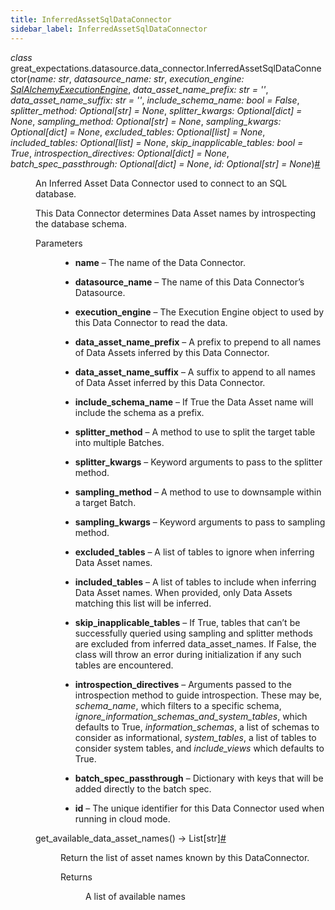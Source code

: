 ```yaml
---
title: InferredAssetSqlDataConnector
sidebar_label: InferredAssetSqlDataConnector
---
```



<section class="sphinx-api-doc" id="inferredassetsqldataconnector">

<dl class="py class">
<dt class="sig sig-object py" id="great_expectations.datasource.data_connector.InferredAssetSqlDataConnector">
<em class="property"><span class="pre">class</span><span class="w"> </span></em><span class="sig-prename descclassname"><span class="pre">great_expectations.datasource.data_connector.</span></span><span class="sig-name descname"><span class="pre">InferredAssetSqlDataConnector</span></span><span class="sig-paren">(</span><em class="sig-param"><span class="n"><span class="pre">name</span></span><span class="p"><span class="pre">:</span></span><span class="w"> </span><span class="n"><span class="pre">str</span></span></em>, <em class="sig-param"><span class="n"><span class="pre">datasource_name</span></span><span class="p"><span class="pre">:</span></span><span class="w"> </span><span class="n"><span class="pre">str</span></span></em>, <em class="sig-param"><span class="n"><span class="pre">execution_engine</span></span><span class="p"><span class="pre">:</span></span><span class="w"> </span><span class="n"><a class="reference internal" href="/docs/reference/api/execution_engine/SqlAlchemyExecutionEngine_class#great_expectations.execution_engine.SqlAlchemyExecutionEngine" title="great_expectations.execution_engine.SqlAlchemyExecutionEngine"><span class="pre">SqlAlchemyExecutionEngine</span></a></span></em>, <em class="sig-param"><span class="n"><span class="pre">data_asset_name_prefix</span></span><span class="p"><span class="pre">:</span></span><span class="w"> </span><span class="n"><span class="pre">str</span></span><span class="w"> </span><span class="o"><span class="pre">=</span></span><span class="w"> </span><span class="default_value"><span class="pre">''</span></span></em>, <em class="sig-param"><span class="n"><span class="pre">data_asset_name_suffix</span></span><span class="p"><span class="pre">:</span></span><span class="w"> </span><span class="n"><span class="pre">str</span></span><span class="w"> </span><span class="o"><span class="pre">=</span></span><span class="w"> </span><span class="default_value"><span class="pre">''</span></span></em>, <em class="sig-param"><span class="n"><span class="pre">include_schema_name</span></span><span class="p"><span class="pre">:</span></span><span class="w"> </span><span class="n"><span class="pre">bool</span></span><span class="w"> </span><span class="o"><span class="pre">=</span></span><span class="w"> </span><span class="default_value"><span class="pre">False</span></span></em>, <em class="sig-param"><span class="n"><span class="pre">splitter_method</span></span><span class="p"><span class="pre">:</span></span><span class="w"> </span><span class="n"><span class="pre">Optional</span><span class="p"><span class="pre">[</span></span><span class="pre">str</span><span class="p"><span class="pre">]</span></span></span><span class="w"> </span><span class="o"><span class="pre">=</span></span><span class="w"> </span><span class="default_value"><span class="pre">None</span></span></em>, <em class="sig-param"><span class="n"><span class="pre">splitter_kwargs</span></span><span class="p"><span class="pre">:</span></span><span class="w"> </span><span class="n"><span class="pre">Optional</span><span class="p"><span class="pre">[</span></span><span class="pre">dict</span><span class="p"><span class="pre">]</span></span></span><span class="w"> </span><span class="o"><span class="pre">=</span></span><span class="w"> </span><span class="default_value"><span class="pre">None</span></span></em>, <em class="sig-param"><span class="n"><span class="pre">sampling_method</span></span><span class="p"><span class="pre">:</span></span><span class="w"> </span><span class="n"><span class="pre">Optional</span><span class="p"><span class="pre">[</span></span><span class="pre">str</span><span class="p"><span class="pre">]</span></span></span><span class="w"> </span><span class="o"><span class="pre">=</span></span><span class="w"> </span><span class="default_value"><span class="pre">None</span></span></em>, <em class="sig-param"><span class="n"><span class="pre">sampling_kwargs</span></span><span class="p"><span class="pre">:</span></span><span class="w"> </span><span class="n"><span class="pre">Optional</span><span class="p"><span class="pre">[</span></span><span class="pre">dict</span><span class="p"><span class="pre">]</span></span></span><span class="w"> </span><span class="o"><span class="pre">=</span></span><span class="w"> </span><span class="default_value"><span class="pre">None</span></span></em>, <em class="sig-param"><span class="n"><span class="pre">excluded_tables</span></span><span class="p"><span class="pre">:</span></span><span class="w"> </span><span class="n"><span class="pre">Optional</span><span class="p"><span class="pre">[</span></span><span class="pre">list</span><span class="p"><span class="pre">]</span></span></span><span class="w"> </span><span class="o"><span class="pre">=</span></span><span class="w"> </span><span class="default_value"><span class="pre">None</span></span></em>, <em class="sig-param"><span class="n"><span class="pre">included_tables</span></span><span class="p"><span class="pre">:</span></span><span class="w"> </span><span class="n"><span class="pre">Optional</span><span class="p"><span class="pre">[</span></span><span class="pre">list</span><span class="p"><span class="pre">]</span></span></span><span class="w"> </span><span class="o"><span class="pre">=</span></span><span class="w"> </span><span class="default_value"><span class="pre">None</span></span></em>, <em class="sig-param"><span class="n"><span class="pre">skip_inapplicable_tables</span></span><span class="p"><span class="pre">:</span></span><span class="w"> </span><span class="n"><span class="pre">bool</span></span><span class="w"> </span><span class="o"><span class="pre">=</span></span><span class="w"> </span><span class="default_value"><span class="pre">True</span></span></em>, <em class="sig-param"><span class="n"><span class="pre">introspection_directives</span></span><span class="p"><span class="pre">:</span></span><span class="w"> </span><span class="n"><span class="pre">Optional</span><span class="p"><span class="pre">[</span></span><span class="pre">dict</span><span class="p"><span class="pre">]</span></span></span><span class="w"> </span><span class="o"><span class="pre">=</span></span><span class="w"> </span><span class="default_value"><span class="pre">None</span></span></em>, <em class="sig-param"><span class="n"><span class="pre">batch_spec_passthrough</span></span><span class="p"><span class="pre">:</span></span><span class="w"> </span><span class="n"><span class="pre">Optional</span><span class="p"><span class="pre">[</span></span><span class="pre">dict</span><span class="p"><span class="pre">]</span></span></span><span class="w"> </span><span class="o"><span class="pre">=</span></span><span class="w"> </span><span class="default_value"><span class="pre">None</span></span></em>, <em class="sig-param"><span class="n"><span class="pre">id</span></span><span class="p"><span class="pre">:</span></span><span class="w"> </span><span class="n"><span class="pre">Optional</span><span class="p"><span class="pre">[</span></span><span class="pre">str</span><span class="p"><span class="pre">]</span></span></span><span class="w"> </span><span class="o"><span class="pre">=</span></span><span class="w"> </span><span class="default_value"><span class="pre">None</span></span></em><span class="sig-paren">)</span><a class="headerlink" href="#great_expectations.datasource.data_connector.InferredAssetSqlDataConnector" title="Permalink to this definition">#</a></dt>
<dd><p>An Inferred Asset Data Connector used to connect to an SQL database.</p>
<p>This Data Connector determines Data Asset names by introspecting the database schema.</p>
<dl class="field-list simple">
<dt class="field-odd">Parameters</dt>
<dd class="field-odd"><ul class="simple">
<li><p><strong>name</strong> – The name of the Data Connector.</p></li>
<li><p><strong>datasource_name</strong> – The name of this Data Connector’s Datasource.</p></li>
<li><p><strong>execution_engine</strong> – The Execution Engine object to used by this Data Connector to read the data.</p></li>
<li><p><strong>data_asset_name_prefix</strong> – A prefix to prepend to all names of Data Assets inferred by this Data Connector.</p></li>
<li><p><strong>data_asset_name_suffix</strong> – A suffix to append to all names of Data Asset inferred by this Data Connector.</p></li>
<li><p><strong>include_schema_name</strong> – If True the Data Asset name  will include the schema as a prefix.</p></li>
<li><p><strong>splitter_method</strong> – A method to use to split the target table into multiple Batches.</p></li>
<li><p><strong>splitter_kwargs</strong> – Keyword arguments to pass to the splitter method.</p></li>
<li><p><strong>sampling_method</strong> – A method to use to downsample within a target Batch.</p></li>
<li><p><strong>sampling_kwargs</strong> – Keyword arguments to pass to sampling method.</p></li>
<li><p><strong>excluded_tables</strong> – A list of tables to ignore when inferring Data Asset names.</p></li>
<li><p><strong>included_tables</strong> – A list of tables to include when inferring Data Asset names. When provided, only Data Assets
matching this list will be inferred.</p></li>
<li><p><strong>skip_inapplicable_tables</strong> – If True, tables that can’t be successfully queried using sampling and splitter methods
are excluded from inferred data_asset_names. If False, the class will throw an error during initialization
if any such tables are encountered.</p></li>
<li><p><strong>introspection_directives</strong> – Arguments passed to the introspection method to guide introspection. These may be,
<cite>schema_name</cite>, which filters to a specific schema,
<cite>ignore_information_schemas_and_system_tables</cite>, which defaults to True,
<cite>information_schemas</cite>, a list of schemas to consider as informational,
<cite>system_tables</cite>, a list of tables to consider system tables,
and <cite>include_views</cite> which defaults to True.</p></li>
<li><p><strong>batch_spec_passthrough</strong> – Dictionary with keys that will be added directly to the batch spec.</p></li>
<li><p><strong>id</strong> – The unique identifier for this Data Connector used when running in cloud mode.</p></li>
</ul>
</dd>
</dl>
<dl class="py method">
<dt class="sig sig-object py" id="great_expectations.datasource.data_connector.InferredAssetSqlDataConnector.get_available_data_asset_names">
<span class="sig-name descname"><span class="pre">get_available_data_asset_names</span></span><span class="sig-paren">(</span><span class="sig-paren">)</span> <span class="sig-return"><span class="sig-return-icon">→</span> <span class="sig-return-typehint"><span class="pre">List</span><span class="p"><span class="pre">[</span></span><span class="pre">str</span><span class="p"><span class="pre">]</span></span></span></span><a class="headerlink" href="#great_expectations.datasource.data_connector.InferredAssetSqlDataConnector.get_available_data_asset_names" title="Permalink to this definition">#</a></dt>
<dd><p>Return the list of asset names known by this DataConnector.</p>
<dl class="field-list simple">
<dt class="field-odd">Returns</dt>
<dd class="field-odd"><p>A list of available names</p>
</dd>
</dl>
</dd></dl>
</dd></dl>
</section>